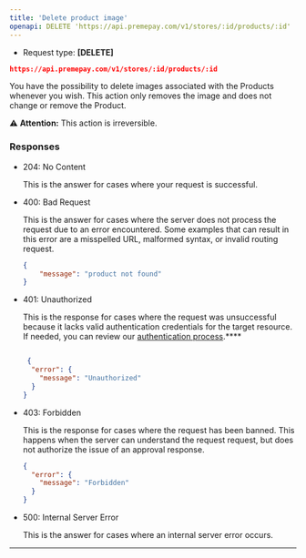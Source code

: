 ```yaml
---
title: 'Delete product image'
openapi: DELETE 'https://api.premepay.com/v1/stores/:id/products/:id'
---
```


* Request type: **\[DELETE]**

```json
https://api.premepay.com/v1/stores/:id/products/:id
```

You have the possibility to delete images associated with the Products whenever you wish. This action only removes the image and does not change or remove the Product.

>
⚠️ **Attention:** This action is irreversible.



### **Responses**

- 204: No Content
    
    This is the answer for cases where your request is successful.
    
- 400: Bad Request
    
    This is the answer for cases where the server does not process the request due to an error encountered. Some examples that can result in this error are a misspelled URL, malformed syntax, or invalid routing request.
    
    ```json
    {
        "message": "product not found"
    }
    ```
    
- 401: Unauthorized
    
    This is the response for cases where the request was unsuccessful because it lacks valid authentication credentials for the target resource.
    If needed, you can review our [authentication process](https://www.notion.so/Authentication-c941a0cb8e2647b187d87fcf8a314b37?pvs=21).****
    
    ```json
    
     {
      "error": {
        "message": "Unauthorized"
      } 
    }
    ```
    
- 403: Forbidden
    
    This is the response for cases where the request has been banned. This happens when the server can understand the request request, but does not authorize the issue of an approval response.
    
    ```json
    {
      "error": {
        "message": "Forbidden"      
      }
    }
    ```
    
- 500: Internal Server Error
    
    This is the answer for cases where an internal server error occurs.
    

---